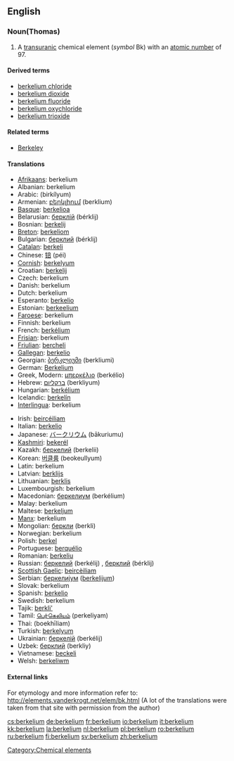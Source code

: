 {{see|Berkelium}}
==English==
{{elements|Bk|curium|Cm|californium|Cf}}
=== Noun(Thomas) ===
{{en-noun|-}}
{{wikipedia}}

#A [[transuranic]] chemical element (''symbol'' Bk) with an [[atomic number]] of 97.

====Derived terms====
*[[berkelium chloride]]
*[[berkelium dioxide]]
*[[berkelium fluoride]]
*[[berkelium oxychloride]]
*[[berkelium trioxide]]

====Related terms====
*[[w:Berkeley, California|Berkeley]]

==== Translations ====
{{top}}
*[[Afrikaans]]: berkelium
*Albanian: berkelium
*Arabic: {{ARchar|[[بركليوم]]}} (birkílyum) {{m}}
*Armenian: [[բերկլիում]] (berklium)
*[[Basque]]: [[berkelioa]]
*Belarusian: [[берклiй]] (bérklij) {{m}}
*Bosnian: [[berkelij]]
*[[Breton]]: [[berkeliom]]
*Bulgarian: [[берклий]] (bérklij) {{m}}
*[[Catalan]]: [[berkeli]]
*Chinese: [[锫]] (péi)
*[[Cornish]]: [[berkelyum]]
*Croatian: [[berkelij]]
*Czech: berkelium
*Danish: berkelium
*Dutch: berkelium {{n}}
*Esperanto: [[berkelio]]
*Estonian: [[berkeelium]]
*[[Faroese]]: berkelium
*Finnish: berkelium
*French: [[berkélium]] {{m}}
*[[Frisian]]: berkelium
*[[Friulian]]: [[bercheli]]
*[[Gallegan]]: [[berkelio]]
*Georgian: [[ბერკლიუმი]] (berkliumi)
*German: [[Berkelium]] {{n}}
*Greek, Modern: [[μπερκέλιο]] (berkélio) {{n}}
*Hebrew: [[ברקליום]] (berkliyum)
*Hungarian: [[berkélium]]
*Icelandic: [[berkelín]]
*[[Interlingua]]: berkelium
{{mid}}
*Irish: [[beircéiliam]]
*Italian: [[berkelio]] {{m}}
*Japanese: [[バークリウム]] (bākuriumu)
*[[Kashmiri]]: [[bekerél]]
*Kazakh: [[беркелий]] (berkelii)
*Korean: [[버클륨]] (beokeullyum)
*Latin: berkelium
*Latvian: [[berklijs]]
*Lithuanian: [[berklis]]
*Luxembourgish: berkelium
*Macedonian: [[беркелиум]] (berkélium) {{m}}
*Malay: berkelium
*Maltese: [[berkeljum]]
*[[Manx]]: berkelium
*Mongolian: [[беркли]] (berkli)
*Norwegian: berkelium
*Polish: [[berkel]] {{m}}
*Portuguese: [[berquélio]] {{m}}
*Romanian: [[berkeliu]] {{n}}
*Russian: [[беркелий]] (berkélij) {{m}}, [[берклий]] (bérklij) {{m}}
*[[Scottish Gaelic]]: [[beircèiliam]]
*Serbian: [[беркелиjум]] ([[berkelijum]]) {{m}}
*Slovak: berkelium
*Spanish: [[berkelio]] {{m}}
*Swedish: berkelium
*Tajik: [[berkli']]
*Tamil: [[பெர்கெலியம்]] (perkeliyam)
*Thai: {{THchar|[[เบอร์คีเลียม]]}} (boekhīliam)
*Turkish: [[berkelyum]]
*Ukrainian: [[беркелiй]] (berkélij) {{m}}
*Uzbek: [[берклий]] (berkliy)
*Vietnamese: [[beckeli]]
*Welsh: [[berkeliwm]]
{{bottom}}

====External links====
For etymology and more information refer to:
http://elements.vanderkrogt.net/elem/bk.html
(A lot of the translations were taken from that site with permission from the author)

[[Category:Chemical elements]]

[[cs:berkelium]]
[[de:berkelium]]
[[fr:berkelium]]
[[io:berkelium]]
[[it:berkelium]]
[[kk:berkelium]]
[[la:berkelium]]
[[nl:berkelium]]
[[pl:berkelium]]
[[ro:berkelium]]
[[ru:berkelium]]
[[fi:berkelium]]
[[sv:berkelium]]
[[zh:berkelium]]